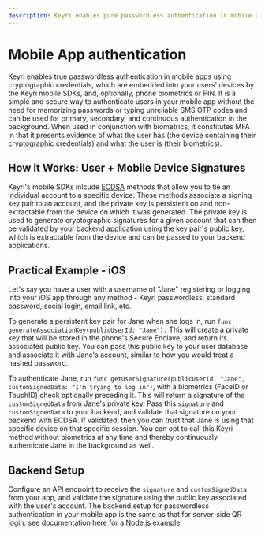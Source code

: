 ```yaml
---
description: Keyri enables pure passwordless authentication in mobile apps using biometrics.
---
```


# Mobile App authentication

Keyri enables true passwordless authentication in mobile apps using cryptographic credentials, which are embedded into your users' devices by the Keyri mobile SDKs, and, optionally, phone biometrics or PIN. It is a simple and secure way to authenticate users in your mobile app without the need for memorizing passwords or typing unreliable SMS OTP codes and can be used for primary, secondary, and continuous authentication in the background. When used in conjunction with biometrics, it constitutes MFA in that it presents evidence of what the user has (the device containing their cryptographic credentials) and what the user is (their biometrics).

## How it Works: User + Mobile Device Signatures

Keyri's mobile SDKs inlcude [ECDSA](https://cryptobook.nakov.com/digital-signatures/ecdsa-sign-verify-messages) methods that allow you to tie an individual account to a specific device. These methods associate a signing key pair to an account, and the private key is persistent on and non-extractable from the device on which it was generated. The private key is used to generate cryptographic signatures for a given account that can then be validated by your backend application using the key pair's public key, which is extractable from the device and can be passed to your backend applications.

## Practical Example - iOS

Let's say you have a user with a username of "Jane" registering or logging into your iOS app through any method - Keyri passwordless, standard password, social login, email link, etc.

To generate a persistent key pair for Jane when she logs in, run `func generateAssociationKey(publicUserId: "Jane").` This will create a private key that will be stored in the phone's Secure Enclave, and return its associated public key. You can pass this public key to your user database and associate it with Jane's account, similar to how you would treat a hashed password.

To authenticate Jane, run `func getUserSignature(publicUserId: "Jane", customSignedData: "I'm trying to log in")`, with a biometrics (FaceID or TouchID) check optionally preceding it. This will return a signature of the `customSignedData` from Jane's private key. Pass this `signature` and `customSignedData` to your backend, and validate that signature on your backend with ECDSA. If validated, then you can trust that Jane is using that specific device on that specific session. You can opt to call this Keyri method without biometrics at any time and thereby continuously authenticate Jane in the background as well.

## Backend Setup

Configure an API endpoint to receive the `signature` and `customSignedData` from your app, and validate the signature using the public key associated with the user's account. The backend setup for passwordless authentication in your mobile app is the same as that for server-side QR login: see [documentation here](/authentication/qr-authentication/server-side-authentication#backend) for a Node.js example.
